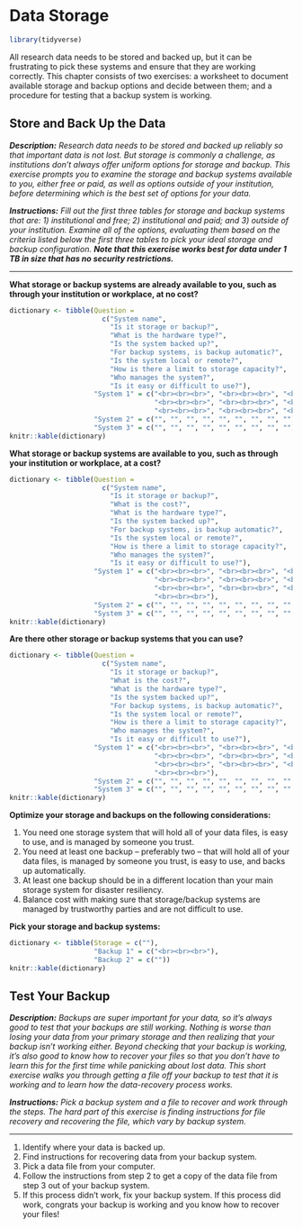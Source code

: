# Data Storage

```r
library(tidyverse)
```

All research data needs to be stored and backed up, but it can be frustrating to pick these systems and ensure that they are working correctly. This chapter consists of two exercises: a worksheet to document available storage and backup options and decide between them; and a procedure for testing that a backup system is working.

## Store and Back Up the Data {#storage}

***Description:*** *Research data needs to be stored and backed up reliably so that important data is not lost. But storage is commonly a challenge, as institutions don’t always offer uniform options for storage and backup. This exercise prompts you to examine the storage and backup systems available to you, either free or paid, as well as options outside of your institution, before determining which is the best set of options for your data.*

***Instructions:*** *Fill out the first three tables for storage and backup systems that are: 1) institutional and free; 2) institutional and paid; and 3) outside of your institution. Examine all of the options, evaluating them based on the criteria listed below the first three tables to pick your ideal storage and backup configuration. **Note that this exercise works best for data under 1 TB in size that has no security restrictions.***

---

**What storage or backup systems are already available to you, such as through your institution or workplace, at no cost?**

``` r
dictionary <- tibble(Question = 
                       c("System name",
                         "Is it storage or backup?",
                         "What is the hardware type?",
                         "Is the system backed up?",
                         "For backup systems, is backup automatic?",
                         "Is the system local or remote?",
                         "How is there a limit to storage capacity?",
                         "Who manages the system?",
                         "Is it easy or difficult to use?"),
                     "System 1" = c("<br><br><br>", "<br><br><br>", "<br><br><br>",
                                    "<br><br><br>", "<br><br><br>", "<br><br><br>",
                                    "<br><br><br>", "<br><br><br>", "<br><br><br>"),
                     "System 2" = c("", "", "", "", "", "", "", "", ""),
                     "System 3" = c("", "", "", "", "", "", "", "", ""))
knitr::kable(dictionary)
```

**What storage or backup systems are available to you, such as through your institution or workplace, at a cost?**

``` r
dictionary <- tibble(Question = 
                       c("System name",
                         "Is it storage or backup?",
                         "What is the cost?",
                         "What is the hardware type?",
                         "Is the system backed up?",
                         "For backup systems, is backup automatic?",
                         "Is the system local or remote?",
                         "How is there a limit to storage capacity?",
                         "Who manages the system?",
                         "Is it easy or difficult to use?"),
                     "System 1" = c("<br><br><br>", "<br><br><br>", "<br><br><br>",
                                    "<br><br><br>", "<br><br><br>", "<br><br><br>",
                                    "<br><br><br>", "<br><br><br>", "<br><br><br>",
                                    "<br><br><br>"),
                     "System 2" = c("", "", "", "", "", "", "", "", "", ""),
                     "System 3" = c("", "", "", "", "", "", "", "", "", ""))
knitr::kable(dictionary)
```

**Are there other storage or backup systems that you can use? **

``` r
dictionary <- tibble(Question = 
                       c("System name",
                         "Is it storage or backup?",
                         "What is the cost?",
                         "What is the hardware type?",
                         "Is the system backed up?",
                         "For backup systems, is backup automatic?",
                         "Is the system local or remote?",
                         "How is there a limit to storage capacity?",
                         "Who manages the system?",
                         "Is it easy or difficult to use?"),
                     "System 1" = c("<br><br><br>", "<br><br><br>", "<br><br><br>",
                                    "<br><br><br>", "<br><br><br>", "<br><br><br>",
                                    "<br><br><br>", "<br><br><br>", "<br><br><br>",
                                    "<br><br><br>"),
                     "System 2" = c("", "", "", "", "", "", "", "", "", ""),
                     "System 3" = c("", "", "", "", "", "", "", "", "", ""))
knitr::kable(dictionary)
```

**Optimize your storage and backups on the following considerations:**

1. You need one storage system that will hold all of your data files, is easy to use, and is managed by someone you trust.
2. You need at least one backup – preferably two – that will hold all of your data files, is managed by someone you trust, is easy to use, and backs up automatically.
3. At least one backup should be in a different location than your main storage system for disaster resiliency.
4. Balance cost with making sure that storage/backup systems are managed by trustworthy parties and are not difficult to use.

**Pick your storage and backup systems:**

``` r
dictionary <- tibble(Storage = c(""),
                     "Backup 1" = c("<br><br><br>"),
                     "Backup 2" = c(""))
knitr::kable(dictionary)
```



## Test Your Backup {#backup}

***Description:*** *Backups are super important for your data, so it’s always good to test that your backups are still working. Nothing is worse than losing your data from your primary storage and then realizing that your backup isn’t working either. Beyond checking that your backup is working, it’s also good to know how to recover your files so that you don’t have to learn this for the first time while panicking about lost data. This short exercise walks you through getting a file off your backup to test that it is working and to learn how the data-recovery process works.*

***Instructions:*** *Pick a backup system and a file to recover and work through the steps. The hard part of this exercise is finding instructions for file recovery and recovering the file, which vary by backup system.*

---

1. Identify where your data is backed up.
2. Find instructions for recovering data from your backup system.
3. Pick a data file from your computer.
4. Follow the instructions from step 2 to get a copy of the data file from step 3 out of your backup system.
5. If this process didn’t work, fix your backup system. If this process did work, congrats your backup is working and you know how to recover your files!
